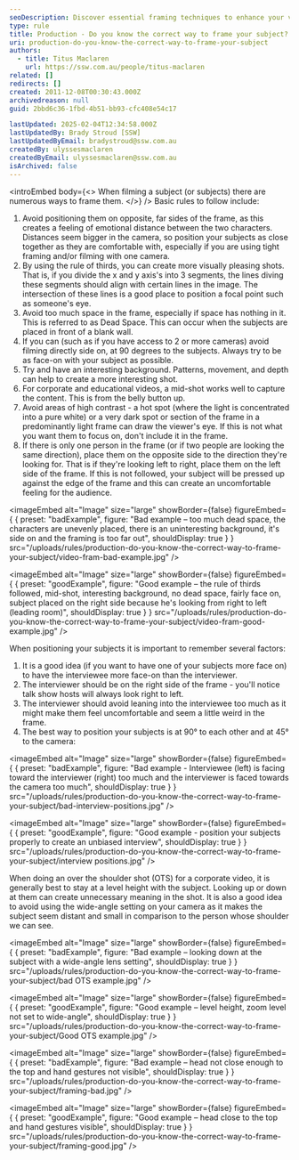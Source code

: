 ```yaml
---
seoDescription: Discover essential framing techniques to enhance your video production by positioning subjects effectively and using engaging backgrounds for professional results.
type: rule
title: Production - Do you know the correct way to frame your subject?
uri: production-do-you-know-the-correct-way-to-frame-your-subject
authors:
  - title: Titus Maclaren
    url: https://ssw.com.au/people/titus-maclaren
related: []
redirects: []
created: 2011-12-08T00:30:43.000Z
archivedreason: null
guid: 2bbd6c36-1fbd-4b51-bb93-cfc408e54c17

lastUpdated: 2025-02-04T12:34:58.000Z
lastUpdatedBy: Brady Stroud [SSW]
lastUpdatedByEmail: bradystroud@ssw.com.au
createdBy: ulyssesmaclaren
createdByEmail: ulyssesmaclaren@ssw.com.au
isArchived: false
---
```


<introEmbed
  body={<>
When filming a subject (or subjects) there are numerous ways to frame them.
  </>}
/>
Basic rules to follow include:

1. Avoid positioning them on opposite, far sides of the frame, as this creates a feeling of emotional distance between the two characters. Distances seem bigger in the camera, so position your subjects as close together as they are comfortable with, especially if you are using tight framing and/or filming with one camera.
2. By using the rule of thirds, you can create more visually pleasing shots. That is, if you divide the x and y axis's into 3 segments, the lines diving these segments should align with certain lines in the image. The intersection of these lines is a good place to position a focal point such as someone's eye.
3. Avoid too much space in the frame, especially if space has nothing in it. This is referred to as Dead Space. This can occur when the subjects are placed in front of a blank wall.
4. If you can (such as if you have access to 2 or more cameras) avoid filming directly side on, at 90 degrees to the subjects. Always try to be as face-on with your subject as possible.
5. Try and have an interesting background. Patterns, movement, and depth can help to create a more interesting shot.
6. For corporate and educational videos, a mid-shot works well to capture the content. This is from the belly button up.
7. Avoid areas of high contrast - a hot spot (where the light is concentrated into a pure white) or a very dark spot or section of the frame in a predominantly light frame can draw the viewer's eye. If this is not what you want them to focus on, don't include it in the frame.
8. If there is only one person in the frame (or if two people are looking the same direction), place them on the opposite side to the direction they're looking for. That is if they're looking left to right, place them on the left side of the frame. If this is not followed, your subject will be pressed up against the edge of the frame and this can create an uncomfortable feeling for the audience.

<imageEmbed
  alt="Image"
  size="large"
  showBorder={false}
  figureEmbed={ {
    preset: "badExample",
    figure: "Bad example – too much dead space, the characters are unevenly placed, there is an uninteresting background, it's side on and the framing is too far out",
    shouldDisplay: true
  } }
  src="/uploads/rules/production-do-you-know-the-correct-way-to-frame-your-subject/video-fram-bad-example.jpg"
/>

<imageEmbed
  alt="Image"
  size="large"
  showBorder={false}
  figureEmbed={ {
    preset: "goodExample",
    figure: "Good example – the rule of thirds followed, mid-shot, interesting background, no dead space, fairly face on, subject placed on the right side because he's looking from right to left (leading room)",
    shouldDisplay: true
  } }
  src="/uploads/rules/production-do-you-know-the-correct-way-to-frame-your-subject/video-fram-good-example.jpg"
/>

When positioning your subjects it is important to remember several factors:

1. It is a good idea (if you want to have one of your subjects more face on) to have the interviewee more face-on than the interviewer.
2. The interviewer should be on the right side of the frame - you'll notice talk show hosts will always look right to left.
3. The interviewer should avoid leaning into the interviewee too much as it might make them feel uncomfortable and seem a little weird in the frame.
4. The best way to position your subjects is at 90° to each other and at 45° to the camera:

<imageEmbed
  alt="Image"
  size="large"
  showBorder={false}
  figureEmbed={ {
    preset: "badExample",
    figure: "Bad example - Interviewee (left) is facing toward the interviewer (right) too much and the interviewer is faced towards the camera too much",
    shouldDisplay: true
  } }
  src="/uploads/rules/production-do-you-know-the-correct-way-to-frame-your-subject/bad-interview-positions.jpg"
/>

<imageEmbed
  alt="Image"
  size="large"
  showBorder={false}
  figureEmbed={ {
    preset: "goodExample",
    figure: "Good example - position your subjects properly to create an unbiased interview",
    shouldDisplay: true
  } }
  src="/uploads/rules/production-do-you-know-the-correct-way-to-frame-your-subject/interview positions.jpg"
/>

When doing an over the shoulder shot (OTS) for a corporate video, it is generally best to stay at a level height with the subject. Looking up or down at them can create unnecessary meaning in the shot. It is also a good idea to avoid using the wide-angle setting on your camera as it makes the subject seem distant and small in comparison to the person whose shoulder we can see.

<imageEmbed
  alt="Image"
  size="large"
  showBorder={false}
  figureEmbed={ {
    preset: "badExample",
    figure: "Bad example – looking down at the subject with a wide-angle lens setting",
    shouldDisplay: true
  } }
  src="/uploads/rules/production-do-you-know-the-correct-way-to-frame-your-subject/bad OTS example.jpg"
/>

<imageEmbed
  alt="Image"
  size="large"
  showBorder={false}
  figureEmbed={ {
    preset: "goodExample",
    figure: "Good example – level height, zoom level not set to wide-angle",
    shouldDisplay: true
  } }
  src="/uploads/rules/production-do-you-know-the-correct-way-to-frame-your-subject/Good OTS example.jpg"
/>

<imageEmbed
  alt="Image"
  size="large"
  showBorder={false}
  figureEmbed={ {
    preset: "badExample",
    figure: "Bad example – head not close enough to the top and hand gestures not visible",
    shouldDisplay: true
  } }
  src="/uploads/rules/production-do-you-know-the-correct-way-to-frame-your-subject/framing-bad.jpg"
/>

<imageEmbed
  alt="Image"
  size="large"
  showBorder={false}
  figureEmbed={ {
    preset: "goodExample",
    figure: "Good example – head close to the top and hand gestures visible",
    shouldDisplay: true
  } }
  src="/uploads/rules/production-do-you-know-the-correct-way-to-frame-your-subject/framing-good.jpg"
/>

